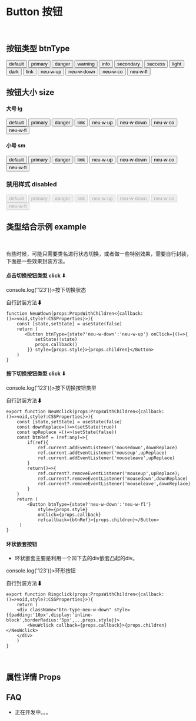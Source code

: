 
<Meta title='Component|Button 按钮' component={Button} />

<br/>

# Button 按钮
<br/>



## 按钮类型 btnType


<Preview >
  <Story name='default' >
    <Button btnType='default' >default</Button>
  </Story>
  <Story name='primary'  >
    <Button btnType='primary'>primary</Button>
  </Story>
  <Story name='danger'>
    <Button btnType='danger'>danger</Button>
  </Story>
   <Story name='warning'>
    <Button btnType='warning'>warning</Button>
  </Story>
   <Story name='info'>
    <Button btnType='info'>info</Button>
  </Story>
   <Story name='secondary'>
    <Button btnType='secondary'>secondary</Button>
  </Story>
  <Story name='success'>
    <Button btnType='success'>success</Button>
  </Story>
  <Story name='light'>
    <Button btnType='light'>light</Button>
  </Story>
  <Story name='dark'>
    <Button btnType='dark'>dark</Button>
  </Story>
 
   <Story name='link'>
    <Button btnType='link'>link</Button>
  </Story>
</Preview>

<Preview>
  <Story name='neu-white1'>
    <Button btnType='neu-w-up' >neu-w-up</Button>
  </Story>
  <Story name='neu-white2'>
    <Button btnType='neu-w-down'>neu-w-down</Button>
  </Story>
    <Story name='neu-white3'>
    <Button btnType='neu-w-co'>neu-w-co</Button>
  </Story>
    <Story name='neu-white4'>
    <Button btnType='neu-w-fl'>neu-w-fl</Button>
  </Story>
</Preview>

  

<br/>

## 按钮大小 size

#### 大号 lg

<Preview>
  <Story name='default-lg' >
    <Button btnType='default' size='lg' >default</Button>
  </Story>
  <Story name='primary-lg' >
    <Button btnType='primary' size='lg'>primary</Button>
  </Story>
  <Story name='danger-lg'>
    <Button btnType='danger' size='lg'>danger</Button>
  </Story>
   <Story name='link-lg'>
    <Button btnType='link' size='lg'>link</Button>
  </Story>
</Preview>


<Preview>
  <Story name='neu-w-up-lg' >
    <Button btnType='neu-w-up' size='lg' >neu-w-up</Button>
  </Story>
  <Story name='neu-w-down-lg' >
    <Button btnType='neu-w-down' size='lg'>neu-w-down</Button>
  </Story>
  <Story name='neu-w-co-lg'>
    <Button btnType='neu-w-co' size='lg'>neu-w-co</Button>
  </Story>
   <Story name='neu-w-fl-lg'>
    <Button btnType='neu-w-fl' size='lg'>neu-w-fl</Button>
  </Story>
</Preview>

#### 小号 sm

<Preview>
  <Story name='default-sm' >
    <Button btnType='default' size='sm' >default</Button>
  </Story>
  <Story name='primary-sm' >
    <Button btnType='primary' size='sm'>primary</Button>
  </Story>
  <Story name='danger-sm'>
    <Button btnType='danger' size='sm'>danger</Button>
  </Story>
   <Story name='link-sm'>
    <Button btnType='link' size='sm'>link</Button>
  </Story>
</Preview>

<Preview>
  <Story name='neu-w-up-sm' >
    <Button btnType='neu-w-up' size='sm' >neu-w-up</Button>
  </Story>
  <Story name='neu-w-down-sm' >
    <Button btnType='neu-w-down' size='sm'>neu-w-down</Button>
  </Story>
  <Story name='neu-w-co-sm'>
    <Button btnType='neu-w-co' size='sm'>neu-w-co</Button>
  </Story>
   <Story name='neu-w-fl-sm'>
    <Button btnType='neu-w-fl' size='sm'>neu-w-fl</Button>
  </Story>
</Preview>

<br/>


### 禁用样式 disabled


<Preview>
  <Story name='defaultd' >
    <Button btnType='default' disabled >default</Button>
  </Story>
  <Story name='primaryd' >
    <Button btnType='primary' disabled>primary</Button>
  </Story>
  <Story name='dangerd'>
    <Button btnType='danger' disabled>danger</Button>
  </Story>
   <Story name='linkd'>
    <Button btnType='link' disabled>link</Button>
  </Story>
</Preview>

<Preview>
  <Story name='neu-white1d'>
    <Button btnType='neu-w-up' disabled >neu-w-up</Button>
  </Story>
  <Story name='neu-white2d'>
    <Button btnType='neu-w-down' disabled>neu-w-down</Button>
  </Story>
    <Story name='neu-white3d'>
    <Button btnType='neu-w-co' disabled>neu-w-co</Button>
  </Story>
    <Story name='neu-white4d'>
    <Button btnType='neu-w-fl' disabled>neu-w-fl</Button>
  </Story>
</Preview>

  

## 类型结合示例 example
<br/>

有些时候，可能只需要类名进行状态切换，或者做一些特别效果，需要自行封装，下面是一些效果封装方法。

#### 点击切换按钮类型 click ⬇

<Preview>
<Story name='button-example' >
  <NeuWdown  callback={()=>console.log('123')}>按下切换状态</NeuWdown>
</Story>
</Preview>

自行封装方法⬇

```tsx
function NeuWdown(props:PropsWithChildren<{callback:()=>void,style?:CSSProperties}>){
    const [state,setState] = useState(false)
    return (
       <Button btnType={state?'neu-w-down':'neu-w-up'} onClick={()=>{
           setState(!state)
           props.callback()
        }} style={props.style}>{props.children}</Button>
    )
}
```

#### 按下切换按钮类型 click ⬇

<Preview>
<Story name='button-example2' >
  <NeuWclick callback={()=>console.log('123')}>按下切换按钮类型</NeuWclick>
</Story>
</Preview>

自行封装方法⬇

```tsx
export function NeuWclick(props:PropsWithChildren<{callback:()=>void,style?:CSSProperties}>){
    const [state,setState] = useState(false)
    const downReplace=()=>(setState(true))
    const upReplace =()=>(setState(false))
    const btnRef = (ref:any)=>{
        if(ref){
            ref.current.addEventListener('mousedown',downReplace)
            ref.current.addEventListener('mouseup',upReplace)
            ref.current.addEventListener('mouseleave',upReplace)
        }
        return()=>{
            ref.current?.removeEventListener('mouseup',upReplace);
            ref.current?.removeEventListener('mousedown',downReplace)
            ref.current?.removeEventListener('mouseleave',downReplace)
        }
    }
    return (
        <Button btnType={state?'neu-w-down':'neu-w-fl'} 
            style={props.style}
            onClick={props.callback}
            refcallback={btnRef}>{props.children}</Button>
     )
}
```

#### 环状嵌套按钮

- 环状嵌套主要是利用一个凹下去的div嵌套凸起的div。

<Preview>
<Story name='button-example3' >
  <Ringclick callback={()=>console.log('123')}>环形按钮</Ringclick>
</Story>
</Preview>

自行封装方法⬇

```tsx
export function Ringclick(props:PropsWithChildren<{callback:()=>void,style?:CSSProperties}>){
    return (
    <div className="btn-type-neu-w-down" style={{padding:'10px',display:'inline-block',borderRadius:'5px',...props.style}}>
        <NeuWclick callback={props.callback}>{props.children}</NeuWclick>
    </div>
    )
}
```


<br/>

## 属性详情 Props

<Props of={Button} />

## FAQ
- 正在开发中。。。